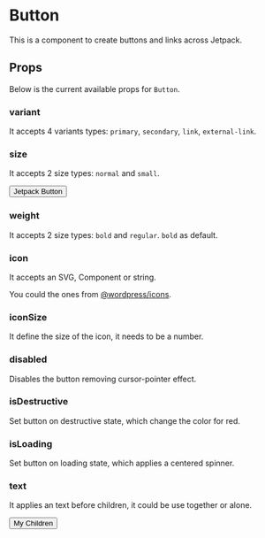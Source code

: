 
<Meta
  title="JS Packages/Components/Button"
  component={Button}
/>

# Button
This is a component to create buttons and links across Jetpack.

## Props

Below is the current available props for `Button`.

### variant

It accepts 4 variants types: `primary`, `secondary`, `link`, `external-link`.

<Canvas withSource="open">
  <Story id="js-packages-components-button--button-primary" />
  <Story id="js-packages-components-button--button-secondary" />
  <Story id="js-packages-components-button--button-link" />
  <Story id="js-packages-components-button--button-external-link" />
</Canvas>

### size

It accepts 2 size types: `normal` and `small`.

<Canvas>
  <Story id="js-packages-components-button--button-primary" />
  <Button size="small">Jetpack Button</Button>
</Canvas>

### weight

It accepts 2 size types: `bold` and `regular`. `bold` as default.

### icon

It accepts an SVG, Component or string.

You could the ones from [@wordpress/icons](https://github.com/WordPress/gutenberg/blob/trunk/packages/icons/src/index.js).

<Canvas withSource="open">
  <Story id="js-packages-components-button--icon" />
</Canvas>

### iconSize

It define the size of the icon, it needs to be a number.

### disabled

Disables the button removing cursor-pointer effect.

<Canvas withSource="open">
  <Story id="js-packages-components-button--disabled" />
</Canvas>

### isDestructive

Set button on destructive state, which change the color for red.

<Canvas withSource="open">
  <Story id="js-packages-components-button--destructive" />
</Canvas>

### isLoading

Set button on loading state, which applies a centered spinner.

<Canvas withSource="open">
  <Story id="js-packages-components-button--loading" />
</Canvas>

### text

It applies an text before children, it could be use together or alone.

<Canvas>
  <Button text="My Text">My Children</Button>
</Canvas>
